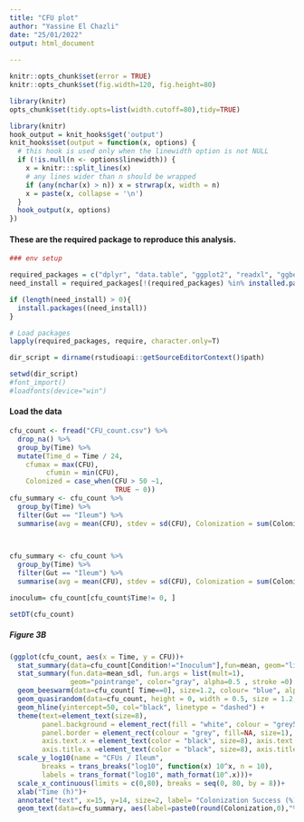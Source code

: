 ```yaml
---
title: "CFU plot"
author: "Yassine El Chazli"
date: "25/01/2022"
output: html_document
  
---
```



```r
knitr::opts_chunk$set(error = TRUE)
knitr::opts_chunk$set(fig.width=120, fig.height=80) 
```

```r
library(knitr)
opts_chunk$set(tidy.opts=list(width.cutoff=80),tidy=TRUE)
```

```r
library(knitr)
hook_output = knit_hooks$get('output')
knit_hooks$set(output = function(x, options) {
  # this hook is used only when the linewidth option is not NULL
  if (!is.null(n <- options$linewidth)) {
    x = knitr:::split_lines(x)
    # any lines wider than n should be wrapped
    if (any(nchar(x) > n)) x = strwrap(x, width = n)
    x = paste(x, collapse = '\n')
  }
  hook_output(x, options)
})
```

#### These are the required package to reproduce this analysis.

```r

### env setup

required_packages = c("dplyr", "data.table", "ggplot2", "readxl", "ggbeeswarm", "ggpubr", "EnvStats", "tidyverse", "patchwork", "ggforce", "wesanderson", "RcolorBrewer", "extrafont", "ggthemes" ,"egg", "scales", "ggh4x","grid")
need_install = required_packages[!(required_packages) %in% installed.packages()]

if (length(need_install) > 0){
  install.packages((need_install))
}

# Load packages
lapply(required_packages, require, character.only=T)

dir_script = dirname(rstudioapi::getSourceEditorContext()$path)

setwd(dir_script)
#font_import()
#loadfonts(device="win")

```

#### Load the data 
```r

cfu_count <- fread("CFU_count.csv") %>%
  drop_na() %>%
  group_by(Time) %>%
  mutate(Time_d = Time / 24,
    cfumax = max(CFU), 
         cfumin = min(CFU),
    Colonized = case_when(CFU > 50 ~1,
                          TRUE ~ 0))
cfu_summary <- cfu_count %>%
  group_by(Time) %>% 
  filter(Gut == "Ileum") %>%
  summarise(avg = mean(CFU), stdev = sd(CFU), Colonization = sum(Colonized)/n()*100)
 


cfu_summary <- cfu_count %>%
  group_by(Time) %>% 
  filter(Gut == "Ileum") %>%
  summarise(avg = mean(CFU), stdev = sd(CFU), Colonization = sum(Colonized)/n()*100)

inoculum= cfu_count[cfu_count$Time!= 0, ]

setDT(cfu_count)
```

##### Figure 3B
```r

(ggplot(cfu_count, aes(x = Time, y = CFU))+
  stat_summary(data=cfu_count[Condition!="Inoculum"],fun=mean, geom="line", color = "gray", alpha=0.5, stroke =0)  +
  stat_summary(fun.data=mean_sdl, fun.args = list(mult=1), 
               geom="pointrange", color="gray", alpha=0.5 , stroke =0) +
  geom_beeswarm(data=cfu_count[ Time==0], size=1.2, colour= "blue", alpha = 0.5, width =1, stroke =0 )+
  geom_quasirandom(data=cfu_count, height = 0, width = 0.5, size = 1.2, colour="black", alpha=0.5, stroke =0) +
  geom_hline(yintercept=50, col="black", linetype = "dashed") +
  theme(text=element_text(size=8),
        panel.background = element_rect(fill = "white", colour = "grey50"),
        panel.border = element_rect(colour = "grey", fill=NA, size=1),
        axis.text.x = element_text(color = "black", size=8), axis.text.y = element_text(color = "black", size=10),
        axis.title.x =element_text(color = "black", size=8), axis.title.y =element_text(color = "black", size=10))+
  scale_y_log10(name = "CFUs / Ileum",
        breaks = trans_breaks("log10", function(x) 10^x, n = 10),
        labels = trans_format("log10", math_format(10^.x)))+
  scale_x_continuous(limits = c(0,80), breaks = seq(0, 80, by = 8))+
  xlab("Time (h)")+
  annotate("text", x=15, y=14, size=2, label= "Colonization Success (%)")+
  geom_text(data=cfu_summary, aes(label=paste0(round(Colonization,0),"%"),y=6), size=2))
```


